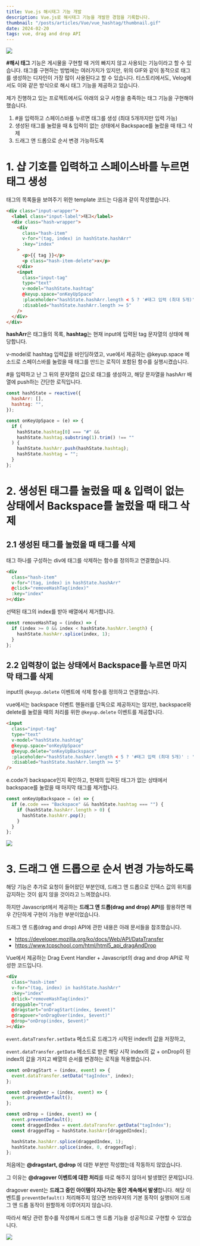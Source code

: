 ```yaml
---
title: Vue.js 해시태그 기능 개발
description: Vue.js로 해시태그 기능을 개발한 경험을 기록합니다.
thumbnail: "/posts/articles/Vue/vue_hashtag/thumbnail.gif"
date: 2024-02-20
tags: vue, drag and drop API
---
```


<Image src="/posts/articles/Vue/vue_hashtag/thumbnail.gif" />

**#해시 태그** 기능은 게시물을 구현할 때 거의 빠지지 않고 사용되는 기능이라고 할 수 있습니다. 태그를 구현하는 방법에는 여러가지가 있지만, 위의 GIF와 같이 동적으로 태그를 생성하는 디자인이 가장 많이 사용된다고 할 수 있습니다. 티스토리에서도, Velog에서도 이와 같은 방식으로 해시 태그 기능을 제공하고 있습니다.

제가 진행하고 있는 프로젝트에서도 아래의 요구 사항을 충족하는 태그 기능을 구현해야 했습니다.

1. #을 입력하고 스페이스바를 누르면 태그를 생성 (최대 5개까지만 입력 가능)
2. 생성된 태그를 눌렀을 때 & 입력이 없는 상태에서 Backspace를 눌렀을 때 태그 삭제
3. 드래그 앤 드롭으로 순서 변경 가능하도록

# 1. 샵 기호를 입력하고 스페이스바를 누르면 태그 생성

태그의 목록들을 보여주기 위한 template 코드는 다음과 같이 작성했습니다.

```html
<div class="input-wrapper">
  <label class="input-label">태그</label>
  <div class="hash-wrapper">
    <div
      class="hash-item"
      v-for="(tag, index) in hashState.hashArr"
      :key="index"
    >
      <p>{{ tag }}</p>
      <p class="hash-item-delete">x</p>
    </div>
    <input
      class="input-tag"
      type="text"
      v-model="hashState.hashtag"
      @keyup.space="onKeyUpSpace"
      :placeholder="hashState.hashArr.length < 5 ? '#태그 입력 (최대 5개)' : '최대 5개까지 입력'"
      :disabled="hashState.hashArr.length >= 5"
    />
  </div>
</div>
```

**hashArr**은 태그들의 목록, **hashtag**는 현재 input에 입력된 tag 문자열의 상태에 해당합니다.

v-model로 hashtag 입력값을 바인딩하였고, vue에서 제공하는 @keyup.space 메소드로 스페이스바를 눌렀을 때 태그를 만드는 로직이 포함된 함수를 실행시켰습니다.

#을 입력하고 난 그 뒤의 문자열의 값으로 태그를 생성하고, 해당 문자열을 hashArr 배열에 push하는 간단한 로직입니다.

```js
const hashState = reactive({
  hashArr: [],
  hashtag: "",
});

const onKeyUpSpace = (e) => {
  if (
    hashState.hashtag[0] === "#" &&
    hashState.hashtag.substring(1).trim() !== ""
  ) {
    hashState.hashArr.push(hashState.hashtag);
    hashState.hashtag = "";
  }
};
```

# 2. 생성된 태그를 눌렀을 때 & 입력이 없는 상태에서 Backspace를 눌렀을 때 태그 삭제

## 2.1 생성된 태그를 눌렀을 때 태그를 삭제

태그 하나를 구성하는 div에 태그를 삭제하는 함수를 정의하고 연결했습니다.

```html
<div
  class="hash-item"
  v-for="(tag, index) in hashState.hashArr"
  @click="removeHashTag(index)"
  :key="index"
></div>
```

선택된 태그의 index를 받아 배열에서 제거합니다.

```js
const removeHashTag = (index) => {
  if (index >= 0 && index < hashState.hashArr.length) {
    hashState.hashArr.splice(index, 1);
  }
};
```

## 2.2 입력창이 없는 상태에서 Backspace를 누르면 마지막 태그를 삭제

input의 `@keyup.delete` 이벤트에 삭제 함수를 정의하고 연결했습니다.

vue에서는 backspace 이벤트 핸들러를 단독으로 제공하지는 않지만, backspace와 delete를 눌렀을 때의 처리를 위한 `@keyup.delete` 이벤트를 제공합니다.

```html
<input
  class="input-tag"
  type="text"
  v-model="hashState.hashtag"
  @keyup.space="onKeyUpSpace"
  @keyup.delete="onKeyUpBackspace"
  :placeholder="hashState.hashArr.length < 5 ? '#태그 입력 (최대 5개)' : '최대 5개까지 입력'"
  :disabled="hashState.hashArr.length >= 5"
/>
```

e.code가 backspace인지 확인하고, 현재의 입력된 태그가 없는 상태에서 backspace를 눌렀을 때 마지막 태그를 제거합니다.

```js
const onKeyUpBackspace = (e) => {
  if (e.code === "Backspace" && hashState.hashtag === "") {
    if (hashState.hashArr.length > 0) {
      hashState.hashArr.pop();
    }
  }
};
```

<Image src="/posts/articles/Vue/vue_hashtag/1.gif" />

# 3. 드래그 앤 드롭으로 순서 변경 가능하도록

해당 기능은 추가로 요청이 들어왔던 부분인데, 드래그 앤 드롭으로 인덱스 값의 위치를 감지하는 것이 쉽지 않을 것이라고 느껴졌습니다.

하지만 Javascript에서 제공하는 **드래그 앤 드롭(drag and drop) API**를 활용하면 매우 간단하게 구현이 가능한 부분이었습니다.

드래그 앤 드롭(drag and drop) API에 관한 내용은 아래 문서들을 참조했습니다.

- https://developer.mozilla.org/ko/docs/Web/API/DataTransfer
- https://www.tcpschool.com/html/html5_api_dragAndDrop

Vue에서 제공하는 Drag Event Handler + Javascript의 drag and drop API로 작성한 코드입니다.

```html
<div
  class="hash-item"
  v-for="(tag, index) in hashState.hashArr"
  :key="index"
  @click="removeHashTag(index)"
  draggable="true"
  @dragstart="onDragStart(index, $event)"
  @dragover="onDragOver(index, $event)"
  @drop="onDrop(index, $event)"
></div>
```

`event.dataTransfer.setData` 메소드로 드래그가 시작된 index의 값을 저장하고,

`event.dataTransfer.getData` 메소드로 받은 해당 시작 index의 값 + onDrop이 된 index의 값을 가지고 배열의 순서를 변경하는 로직을 적용했습니다.

```js
const onDragStart = (index, event) => {
  event.dataTransfer.setData("tagIndex", index);
};

const onDragOver = (index, event) => {
  event.preventDefault();
};

const onDrop = (index, event) => {
  event.preventDefault();
  const draggedIndex = event.dataTransfer.getData("tagIndex");
  const draggedTag = hashState.hashArr[draggedIndex];

  hashState.hashArr.splice(draggedIndex, 1);
  hashState.hashArr.splice(index, 0, draggedTag);
};
```

처음에는 **@dragstart, @drop** 에 대한 부분만 작성했는데 작동하지 않았습니다.

그 이유는 **@dragover 이벤트에 대한 처리**를 따로 해주지 않아서 발생했던 문제입니다.

dragover event는 **드래그 중인 아이템이 지나가는 동안 계속해서 발생**합니다.
해당 이벤트를 `preventDefault()` 처리해주지 않으면 브라우저의 기본 동작이 실행되어 드래그 앤 드롭 동작이 원할하게 이루어지지 않습니다.

따라서 해당 관련 함수를 작성해서 드래그 앤 드롭 기능을 성공적으로 구현할 수 있었습니다.

<Image src="/posts/articles/Vue/vue_hashtag/2.gif" />
